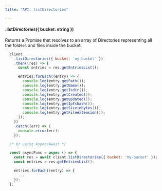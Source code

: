 ```yaml
---
title: "API: listDirectories"

---
```



#### .listDirectories({ bucket: string })

Returns a Promise that resolves to an array of Directories representing all the folders and files inside the bucket.

```js
  client
    .listDirectories({ bucket: 'my-bucket' })
    .then((res) => {
      const entries = res.getEntriesList();

      entries.forEach((entry) => {
        console.log(entry.getPath());
        console.log(entry.getName());
        console.log(entry.getIsdir());
        console.log(entry.getCreated());
        console.log(entry.getUpdated());
        console.log(entry.getIpfshash());
        console.log(entry.getSizeinbytes());
        console.log(entry.getFileextension());
      });
    })
    .catch((err) => {
      console.error(err);
    });

  /* Or using Async/Await */

  const asyncFunc = async () => {
    const res = await client.listDirectories({ bucket: 'my-bucket' });
    const entries = res.getEntriesList();

    entries.forEach((entry) => {
      ...
    });
  };
```